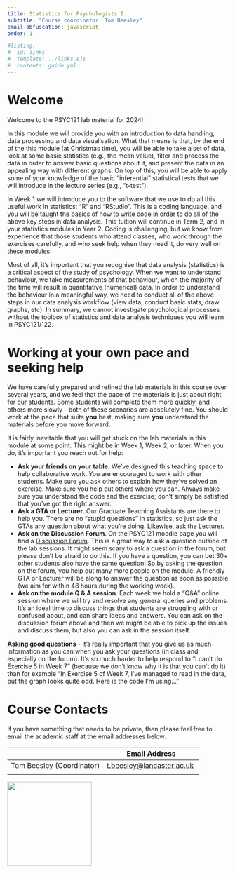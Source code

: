```yaml
---
title: Statistics for Psychologists I
subtitle: "Course coordinator: Tom Beesley"
email-obfuscation: javascript
order: 1

#listing:
#  id: links
#  template: ../links.ejs
#  contents: guide.yml
---
```


# Welcome

Welcome to the PSYC121 lab material for 2024!

In this module we will provide you with an introduction to data handling, data processing and data visualisation. What that means is that, by the end of the this module (at Christmas time), you will be able to take a set of data, look at some basic statistics (e.g., the mean value), filter and process the data in order to answer basic questions about it, and present the data in an appealing way with different graphs. On top of this, you will be able to apply some of your knowledge of the basic "inferential" statistical tests that we will introduce in the lecture series (e.g., "t-test").

In Week 1 we will introduce you to the software that we use to do all this useful work in statistics: "R" and "RStudio". This is a coding language, and you will be taught the basics of how to write code in order to do all of the above key steps in data analysis. This tuition will continue in Term 2, and in your statistics modules in Year 2. Coding is challenging, but we know from experience that those students who attend classes, who work through the exercises carefully, and who seek help when they need it, do very well on these modules.

Most of all, it's important that you recognise that data analysis (statistics) is a critical aspect of the study of psychology. When we want to understand behaviour, we take measurements of that behaviour, which the majority of the time will result in quantitative (numerical) data. In order to understand the behaviour in a meaningful way, we need to conduct all of the above steps in our data analysis workflow (view data, conduct basic stats, draw graphs, etc). In summary, we cannot investigate psychological processes without the toolbox of statistics and data analysis techniques you will learn in PSYC121/122.

# Working at your own pace and seeking help

We have carefully prepared and refined the lab materials in this course over several years, and we feel that the pace of the materials is just about right for our students. Some students will complete them more quickly, and others more slowly - both of these scenarios are absolutely fine. You should work at the pace that suits **you** best, making sure **you** understand the materials before you move forward.

It is fairly inevitable that you will get stuck on the lab materials in this module at some point. This might be in Week 1, Week 2, or later. When you do, it's important you reach out for help:

-   **Ask your friends on your table**. We've designed this teaching space to help collaborative work. You are encouraged to work with other students. Make sure you ask others to explain how they've solved an exercise. Make sure you help out others where you can. Always make sure you understand the code and the exercise; don't simply be satisfied that you've got the right answer.
-   **Ask a GTA or Lecturer**. Our Graduate Teaching Assistants are there to help you. There are no "stupid questions" in statistics, so just ask the GTAs any question about what you're doing. Likewise, ask the Lecturer.
-   **Ask on the Discussion Forum**. On the PSYC121 moodle page you will find a [Discussion Forum](https://modules.lancaster.ac.uk/mod/forum/view.php?id=2490409). This is a great way to ask a question outside of the lab sessions. It might seem scary to ask a question in the forum, but please don't be afraid to do this. If you have a question, you can bet 30+ other students also have the same question! So by asking the question on the forum, you help out many more people on the module. A friendly GTA or Lecturer will be along to answer the question as soon as possible (we aim for within 48 hours during the working week).
-   **Ask on the module Q & A session**. Each week we hold a "Q&A" online session where we will try and resolve any general queries and problems. It's an ideal time to discuss things that students are struggling with or confused about, and can share ideas and answers. You can ask on the discussion forum above and then we might be able to pick up the issues and discuss them, but also you can ask in the session itself.

**Asking good questions** - it's really important that you give us as much information as you can when you ask your questions (in class and especially on the forum). It's so much harder to help respond to "I can't do Exercise 5 in Week 7" (because we don't know why it is that you can't do it) than for example "In Exercise 5 of Week 7, I've managed to read in the data, put the graph looks quite odd. Here is the code I'm using..."

# Course Contacts

If you have something that needs to be private, then please feel free to email the academic staff at the email addresses below:

|   | Email Address |
|----|----|
| Tom Beesley (Coordinator) | [t.beesley\@lancaster.ac.uk](mailto:t.beesley@lancaster.ac.uk) |
|  |  |

![](images/TB.jpeg){fig-align="center" width="2in"}
